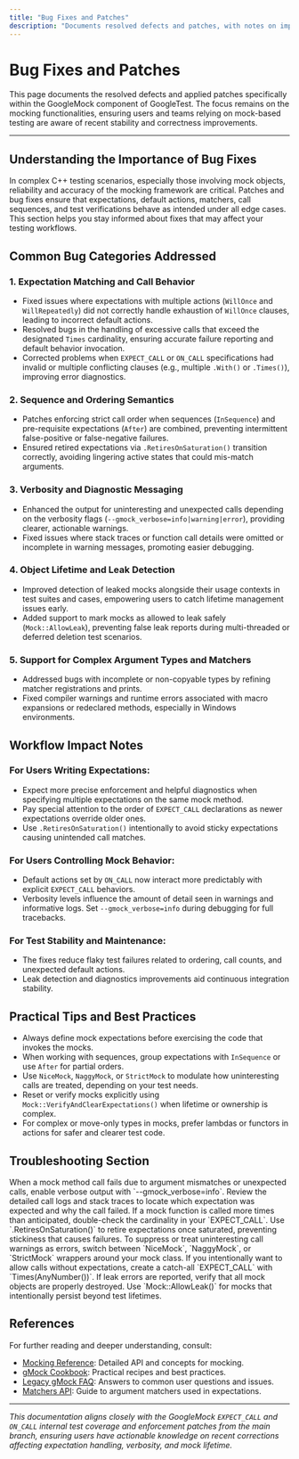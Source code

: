 ```yaml
---
title: "Bug Fixes and Patches"
description: "Documents resolved defects and patches, with notes on impacted workflows or user groups. Provides awareness for teams troubleshooting issues or relying on stability in critical paths."
---
```


# Bug Fixes and Patches

This page documents the resolved defects and applied patches specifically within the GoogleMock component of GoogleTest. The focus remains on the mocking functionalities, ensuring users and teams relying on mock-based testing are aware of recent stability and correctness improvements.

---

## Understanding the Importance of Bug Fixes

In complex C++ testing scenarios, especially those involving mock objects, reliability and accuracy of the mocking framework are critical. Patches and bug fixes ensure that expectations, default actions, matchers, call sequences, and test verifications behave as intended under all edge cases. This section helps you stay informed about fixes that may affect your testing workflows.

## Common Bug Categories Addressed

### 1. Expectation Matching and Call Behavior
- Fixed issues where expectations with multiple actions (`WillOnce` and `WillRepeatedly`) did not correctly handle exhaustion of `WillOnce` clauses, leading to incorrect default actions.
- Resolved bugs in the handling of excessive calls that exceed the designated `Times` cardinality, ensuring accurate failure reporting and default behavior invocation.
- Corrected problems when `EXPECT_CALL` or `ON_CALL` specifications had invalid or multiple conflicting clauses (e.g., multiple `.With()` or `.Times()`), improving error diagnostics.

### 2. Sequence and Ordering Semantics
- Patches enforcing strict call order when sequences (`InSequence`) and pre-requisite expectations (`After`) are combined, preventing intermittent false-positive or false-negative failures.
- Ensured retired expectations via `.RetiresOnSaturation()` transition correctly, avoiding lingering active states that could mis-match arguments.

### 3. Verbosity and Diagnostic Messaging
- Enhanced the output for uninteresting and unexpected calls depending on the verbosity flags (`--gmock_verbose=info|warning|error`), providing clearer, actionable warnings.
- Fixed issues where stack traces or function call details were omitted or incomplete in warning messages, promoting easier debugging.

### 4. Object Lifetime and Leak Detection
- Improved detection of leaked mocks alongside their usage contexts in test suites and cases, empowering users to catch lifetime management issues early.
- Added support to mark mocks as allowed to leak safely (`Mock::AllowLeak`), preventing false leak reports during multi-threaded or deferred deletion test scenarios.

### 5. Support for Complex Argument Types and Matchers
- Addressed bugs with incomplete or non-copyable types by refining matcher registrations and prints.
- Fixed compiler warnings and runtime errors associated with macro expansions or redeclared methods, especially in Windows environments.

## Workflow Impact Notes

### For Users Writing Expectations:
- Expect more precise enforcement and helpful diagnostics when specifying multiple expectations on the same mock method.
- Pay special attention to the order of `EXPECT_CALL` declarations as newer expectations override older ones.
- Use `.RetiresOnSaturation()` intentionally to avoid sticky expectations causing unintended call matches.

### For Users Controlling Mock Behavior:
- Default actions set by `ON_CALL` now interact more predictably with explicit `EXPECT_CALL` behaviors.
- Verbosity levels influence the amount of detail seen in warnings and informative logs. Set `--gmock_verbose=info` during debugging for full tracebacks.

### For Test Stability and Maintenance:
- The fixes reduce flaky test failures related to ordering, call counts, and unexpected default actions.
- Leak detection and diagnostics improvements aid continuous integration stability.

## Practical Tips and Best Practices

- Always define mock expectations before exercising the code that invokes the mocks.
- When working with sequences, group expectations with `InSequence` or use `After` for partial orders.
- Use `NiceMock`, `NaggyMock`, or `StrictMock` to modulate how uninteresting calls are treated, depending on your test needs.
- Reset or verify mocks explicitly using `Mock::VerifyAndClearExpectations()` when lifetime or ownership is complex.
- For complex or move-only types in mocks, prefer lambdas or functors in actions for safer and clearer test code.

## Troubleshooting Section

<AccordionGroup title="Troubleshooting Common Issues with Mocking">
<Accordion title="Unexpected Call Failures">
When a mock method call fails due to argument mismatches or unexpected calls, enable verbose output with `--gmock_verbose=info`. Review the detailed call logs and stack traces to locate which expectation was expected and why the call failed.
</Accordion>
<Accordion title="Excessive Call Errors">
If a mock function is called more times than anticipated, double-check the cardinality in your `EXPECT_CALL`. Use `.RetiresOnSaturation()` to retire expectations once saturated, preventing stickiness that causes failures.
</Accordion>
<Accordion title="Uninteresting Call Warnings">
To suppress or treat uninteresting call warnings as errors, switch between `NiceMock`, `NaggyMock`, or `StrictMock` wrappers around your mock class. If you intentionally want to allow calls without expectations, create a catch-all `EXPECT_CALL` with `Times(AnyNumber())`.
</Accordion>
<Accordion title="Mock Leaks Detected at Program Exit">
If leak errors are reported, verify that all mock objects are properly destroyed. Use `Mock::AllowLeak()` for mocks that intentionally persist beyond test lifetimes.
</Accordion>
</AccordionGroup>

## References

For further reading and deeper understanding, consult:

- [Mocking Reference](../api-reference/mocking-and-matcher-api/mocking-reference.md): Detailed API and concepts for mocking.
- [gMock Cookbook](docs/gmock_cook_book.md): Practical recipes and best practices.
- [Legacy gMock FAQ](docs/gmock_faq.md): Answers to common user questions and issues.
- [Matchers API](../api-reference/mocking-and-matcher-api/matcher-api.md): Guide to argument matchers used in expectations.


---

*This documentation aligns closely with the GoogleMock `EXPECT_CALL` and `ON_CALL` internal test coverage and enforcement patches from the main branch, ensuring users have actionable knowledge on recent corrections affecting expectation handling, verbosity, and mock lifetime.*
